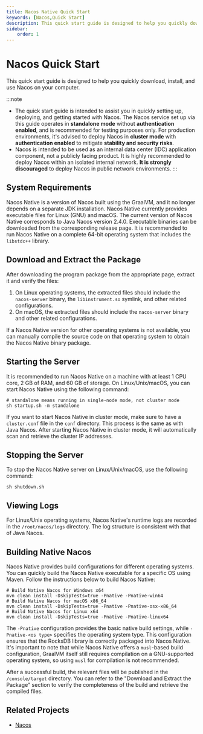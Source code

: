 ```yaml
---
title: Nacos Native Quick Start
keywords: [Nacos,Quick Start]
description: This quick start guide is designed to help you quickly download, install, and use Nacos on your computer.
sidebar:
    order: 1
---
```



# Nacos Quick Start

This quick start guide is designed to help you quickly download, install, and use Nacos on your computer.

:::note
- The quick start guide is intended to assist you in quickly setting up, deploying, and getting started with Nacos. The Nacos service set up via this guide operates in **standalone mode** without **authentication enabled**, and is recommended for testing purposes only. For production environments, it's advised to deploy Nacos in **cluster mode** with **authentication enabled** to mitigate **stability and security risks**.
- Nacos is intended to be used as an internal data center (IDC) application component, not a publicly facing product. It is highly recommended to deploy Nacos within an isolated internal network. **It is strongly discouraged** to deploy Nacos in public network environments.
:::

## System Requirements
Nacos Native is a version of Nacos built using the GraalVM, and it no longer depends on a separate JDK installation. Nacos Native currently provides executable files for Linux (GNU) and macOS. The current version of Nacos Native corresponds to Java Nacos version 2.4.0. Executable binaries can be downloaded from the corresponding release page. It is recommended to run Nacos Native on a complete 64-bit operating system that includes the `libstdc++` library.

## Download and Extract the Package
After downloading the program package from the appropriate page, extract it and verify the files:

1. On Linux operating systems, the extracted files should include the `nacos-server` binary, the `libinstrument.so` symlink, and other related configurations.
2. On macOS, the extracted files should include the `nacos-server` binary and other related configurations.

If a Nacos Native version for other operating systems is not available, you can manually compile the source code on that operating system to obtain the Nacos Native binary package.

## Starting the Server
It is recommended to run Nacos Native on a machine with at least 1 CPU core, 2 GB of RAM, and 60 GB of storage. On Linux/Unix/macOS, you can start Nacos Native using the following command:

```shell
# standalone means running in single-node mode, not cluster mode
sh startup.sh -m standalone
```

If you want to start Nacos Native in cluster mode, make sure to have a `cluster.conf` file in the `conf` directory. This process is the same as with Java Nacos. After starting Nacos Native in cluster mode, it will automatically scan and retrieve the cluster IP addresses.

## Stopping the Server
To stop the Nacos Native server on Linux/Unix/macOS, use the following command:

```shell
sh shutdown.sh
```

## Viewing Logs
For Linux/Unix operating systems, Nacos Native's runtime logs are recorded in the `/root/nacos/logs` directory. The log structure is consistent with that of Java Nacos.

## Building Native Nacos
Nacos Native provides build configurations for different operating systems. You can quickly build the Nacos Native executable for a specific OS using Maven. Follow the instructions below to build Nacos Native:

```shell
# Build Native Nacos for Windows x64
mvn clean install -DskipTests=true -Pnative -Pnative-win64
# Build Native Nacos for macOS x86_64
mvn clean install -DskipTests=true -Pnative -Pnative-osx-x86_64
# Build Native Nacos for Linux x64
mvn clean install -DskipTests=true -Pnative -Pnative-linux64
```

The `-Pnative` configuration provides the basic native build settings, while `-Pnative-<os type>` specifies the operating system type. This configuration ensures that the RocksDB library is correctly packaged into Nacos Native. It's important to note that while Nacos Native offers a `musl`-based build configuration, GraalVM itself still requires compilation on a GNU-supported operating system, so using `musl` for compilation is not recommended.

After a successful build, the relevant files will be published in the `/console/target` directory. You can refer to the "Download and Extract the Package" section to verify the completeness of the build and retrieve the compiled files.

## Related Projects

* [Nacos](https://github.com/alibaba/nacos)

